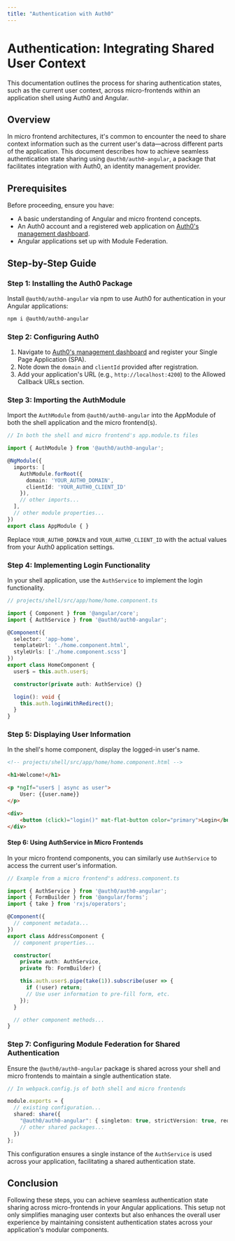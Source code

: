 ```yaml
---
title: "Authentication with Auth0"
---
```

# Authentication: Integrating Shared User Context

This documentation outlines the process for sharing authentication states, such as the current user context, across micro-frontends within an application shell using Auth0 and Angular.

## Overview

In micro frontend architectures, it's common to encounter the need to share context information such as the current user's data—across different parts of the application. This document describes how to achieve seamless authentication state sharing using `@auth0/auth0-angular`, a package that facilitates integration with Auth0, an identity management provider.

## Prerequisites

Before proceeding, ensure you have:

- A basic understanding of Angular and micro frontend concepts.
- An Auth0 account and a registered web application on [Auth0's management dashboard](https://manage.auth0.com/).
- Angular applications set up with Module Federation.

## Step-by-Step Guide

### Step 1: Installing the Auth0 Package

Install `@auth0/auth0-angular` via npm to use Auth0 for authentication in your Angular applications:

```bash
npm i @auth0/auth0-angular
```

### Step 2: Configuring Auth0

1. Navigate to [Auth0's management dashboard](https://manage.auth0.com/) and register your Single Page Application (SPA).
2. Note down the `domain` and `clientId` provided after registration.
3. Add your application's URL (e.g., `http://localhost:4200`) to the Allowed Callback URLs section.

### Step 3: Importing the AuthModule

Import the `AuthModule` from `@auth0/auth0-angular` into the AppModule of both the shell application and the micro frontend(s).

```typescript
// In both the shell and micro frontend's app.module.ts files

import { AuthModule } from '@auth0/auth0-angular';

@NgModule({
  imports: [
    AuthModule.forRoot({
      domain: 'YOUR_AUTH0_DOMAIN',
      clientId: 'YOUR_AUTH0_CLIENT_ID'
    }),
    // other imports...
  ],
  // other module properties...
})
export class AppModule { }
```

Replace `YOUR_AUTH0_DOMAIN` and `YOUR_AUTH0_CLIENT_ID` with the actual values from your Auth0 application settings.

### Step 4: Implementing Login Functionality

In your shell application, use the `AuthService` to implement the login functionality.

```typescript
// projects/shell/src/app/home/home.component.ts

import { Component } from '@angular/core';
import { AuthService } from '@auth0/auth0-angular';

@Component({
  selector: 'app-home',
  templateUrl: './home.component.html',
  styleUrls: ['./home.component.scss']
})
export class HomeComponent {
  user$ = this.auth.user$;

  constructor(private auth: AuthService) {}

  login(): void {
    this.auth.loginWithRedirect();
  }
}
```

### Step 5: Displaying User Information

In the shell's home component, display the logged-in user's name.

```html
<!-- projects/shell/src/app/home/home.component.html -->

<h1>Welcome!</h1>

<p *ngIf="user$ | async as user">
    User: {{user.name}}
</p>

<div>
    <button (click)="login()" mat-flat-button color="primary">Login</button>
</div>
```

#### Step 6: Using AuthService in Micro Frontends

In your micro frontend components, you can similarly use `AuthService` to access the current user's information.

```typescript
// Example from a micro frontend's address.component.ts

import { AuthService } from '@auth0/auth0-angular';
import { FormBuilder } from '@angular/forms';
import { take } from 'rxjs/operators';

@Component({
  // component metadata...
})
export class AddressComponent {
  // component properties...

  constructor(
    private auth: AuthService,
    private fb: FormBuilder) {

    this.auth.user$.pipe(take(1)).subscribe(user => {
      if (!user) return;
      // Use user information to pre-fill form, etc.
    });
  }

  // other component methods...
}
```

### Step 7: Configuring Module Federation for Shared Authentication

Ensure the `@auth0/auth0-angular` package is shared across your shell and micro frontends to maintain a single authentication state.

```typescript
// In webpack.config.js of both shell and micro frontends

module.exports = {
  // existing configuration...
  shared: share({
    "@auth0/auth0-angular": { singleton: true, strictVersion: true, requiredVersion: 'auto' },
    // other shared packages...
  })
};
```

This configuration ensures a single instance of the `AuthService` is used across your application, facilitating a shared authentication state.

## Conclusion

Following these steps, you can achieve seamless authentication state sharing across micro-frontends in your Angular applications. This setup not only simplifies managing user contexts but also enhances the overall user experience by maintaining consistent authentication states across your application's modular components.
